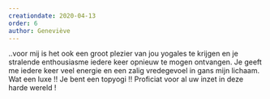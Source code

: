 ```yaml
---
creationdate: 2020-04-13
order: 6
author: Geneviève
---
```

..voor mij is het ook een groot plezier van jou yogales te krijgen en je stralende enthousiasme iedere keer opnieuw te mogen ontvangen. 
Je geeft me iedere keer veel energie en een zalig vredegevoel in gans mijn lichaam. 
Wat een luxe !! Je bent een topyogi !! Proficiat voor al uw inzet in deze harde wereld ! 